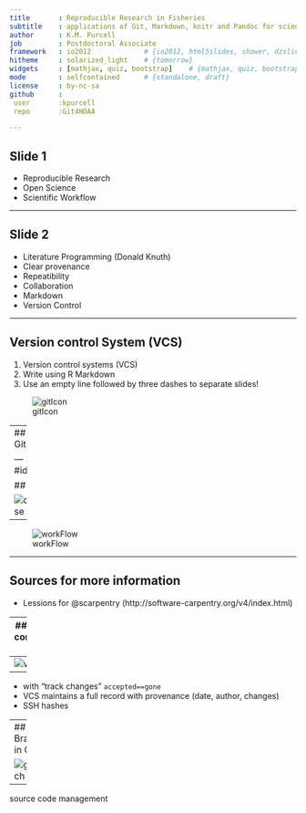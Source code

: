 ```yaml
---
title       : Reproducible Research in Fisheries
subtitle    : applications of Git, Markdown, knitr and Pandoc for scientific workflow
author      : K.M. Purcell
job         : Postdoctoral Associate
framework   : io2012             # {io2012, html5slides, shower, dzslides, deckjs...}
hitheme     : solarized_light    # {tomorrow}
widgets     : [mathjax, quiz, bootstrap]    # {mathjax, quiz, bootstrap}
mode        : selfcontained      # {standalone, draft}
license     : by-nc-sa
github      : 
 user       :kpurcell
 repo       :Git4NOAA

---
```


## Slide 1

* Reproducible Research
* Open Science
* Scientific Workflow

---

## Slide 2

* Literature Programming (Donald Knuth)
* Clear provenance
* Repeatibility
* Collaboration
* Markdown
* Version Control

---

## Version control System (VCS)

1. Version control systems (VCS)
2. Write using R Markdown
3. Use an empty line followed by three dashes to separate slides!

![gitIcon](http://thril.uws.edu.au/wp-content/uploads/2013/10/git-icon.png)

---
## Git & GitHub




--- .class #id 

## Slide 2

![codeReuse](http://www.phdcomics.com/comics/archive/phd031214s.gif)

---

![workFlow](http://i1.wp.com/ouseful.files.wordpress.com/2012/07/rchitecture1.png)

---

## Sources for more information

* Lessions for @scarpentry (http://software-carpentry.org/v4/index.html)

---
## Pandoc conversion utility

![pandoc](http://johnmacfarlane.net/pandoc/diagram.png)

---
![vcs](http://www.phdcomics.com/comics/archive/phd101212s.gif)

---

* with "track changes" ```accepted==gone```
* VCS maintains a full record with provenance (date, author, changes)
 + SSH hashes
 


---
## Branches in Git

![gitBranch](C:\\Users\\Kevin.Purcell\\Documents\\GitHub\\Git4NOAA\\git4NOAA\\gitBranch.png)


---

source code management
